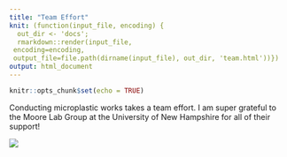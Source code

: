 ```yaml
---
title: "Team Effort"
knit: (function(input_file, encoding) {
  out_dir <- 'docs';
  rmarkdown::render(input_file,
 encoding=encoding,
 output_file=file.path(dirname(input_file), out_dir, 'team.html'))})
output: html_document
---
```


```r
knitr::opts_chunk$set(echo = TRUE)
```

Conducting microplastic works takes a team effort. I am super grateful to the Moore Lab Group at the University of New Hampshire for all of their support!

![](docs/collage1.png)